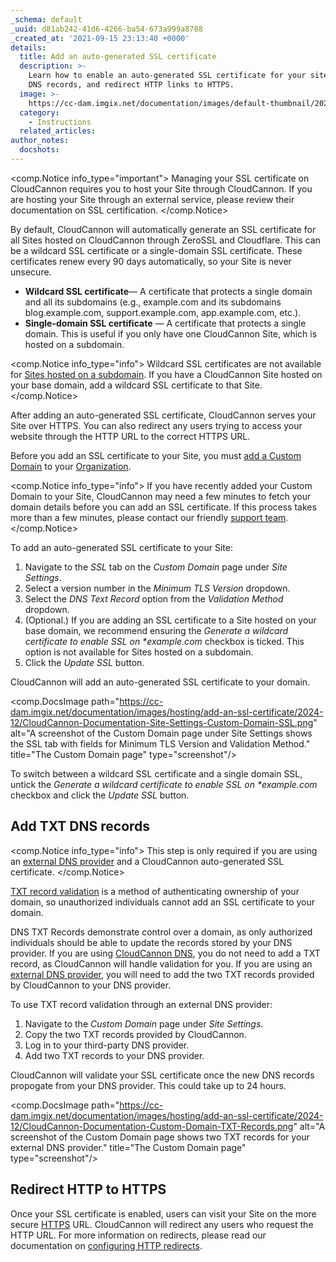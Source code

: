 ```yaml
---
_schema: default
_uuid: d81ab242-41d6-4266-ba54-673a999a8788
_created_at: '2021-09-15 23:13:40 +0000'
details:
  title: Add an auto-generated SSL certificate
  description: >-
    Learn how to enable an auto-generated SSL certificate for your site, update
    DNS records, and redirect HTTP links to HTTPS.
  image: >-
    https://cc-dam.imgix.net/documentation/images/default-thumbnail/2023-Q4/CloudCannon-Documentation-Thumbnail.png
  category:
    - Instructions
  related_articles:
author_notes:
  docshots:
---
```

<comp.Notice info_type="important">
  Managing your SSL certificate on CloudCannon requires you to host your Site through CloudCannon. If you are hosting your Site through an external service, please review their documentation on SSL certification.
</comp.Notice>

By default, CloudCannon will automatically generate an SSL certificate for all Sites hosted on CloudCannon through ZeroSSL and Cloudflare. This can be a wildcard SSL certificate or a single-domain SSL certificate. These certificates renew every 90 days automatically, so your Site is never unsecure.

* **Wildcard SSL certificate**— A certificate that protects a single domain and all its subdomains (e.g., example.com and its subdomains blog.example.com, support.example.com, app.example.com, etc.).
* **Single-domain SSL certificate** — A certificate that protects a single domain. This is useful if you only have one CloudCannon Site, which is hosted on a subdomain.

<comp.Notice info_type="info">
  Wildcard SSL certificates are not available for [Sites hosted on a subdomain](/documentation/developer-articles/add-a-custom-domain-to-your-site/). If you have a CloudCannon Site hosted on your base domain, add a wildcard SSL certificate to that Site.
</comp.Notice>

After adding an auto-generated SSL certificate, CloudCannon serves your Site over HTTPS. You can also redirect any users trying to access your website through the HTTP URL to the correct HTTPS URL.

Before you add an SSL certificate to your Site, you must [add a Custom Domain](/documentation/developer-articles/add-a-custom-domain-to-your-site/) to your [Organization](/documentation/articles/what-is-an-organization/).

<comp.Notice info_type="info">
  If you have recently added your Custom Domain to your Site, CloudCannon may need a few minutes to fetch your domain details before you can add an SSL certificate. If this process takes more than a few minutes, please contact our friendly [support team](/support/).
</comp.Notice>

To add an auto-generated SSL certificate to your Site:

1. Navigate to the *SSL* tab on the *Custom Domain* page under *Site Settings*.
2. Select a version number in the *Minimum TLS Version* dropdown.
3. Select the *DNS Text Record* option from the *Validation Method* dropdown.
4. (Optional.) If you are adding an SSL certificate to a Site hosted on your base domain, we recommend ensuring the *Generate a wildcard certificate to enable SSL on \*example.com* checkbox is ticked. This option is not available for Sites hosted on a subdomain.
5. Click the *Update SSL* button.

CloudCannon will add an auto-generated SSL certificate to your domain.

<comp.DocsImage path="https://cc-dam.imgix.net/documentation/images/hosting/add-an-ssl-certificate/2024-12/CloudCannon-Documentation-Site-Settings-Custom-Domain-SSL.png" alt="A screenshot of the Custom Domain page under Site Settings shows the SSL tab with fields for Minimum TLS Version and Validation Method." title="The Custom Domain page" type="screenshot"/>

To switch between a wildcard SSL certificate and a single domain SSL, untick the *Generate a wildcard certificate to enable SSL on \*example.com* checkbox and click the *Update SSL* button.

## Add TXT DNS records

<comp.Notice info_type="info">
  This step is only required if you are using an [external DNS provider](/documentation/developer-articles/configure-external-dns/) and a CloudCannon auto-generated SSL certificate.
</comp.Notice>

[TXT record validation](/documentation/developer-articles/what-is-an-ssl-certificate/#validation-method) is a method of authenticating ownership of your domain, so unauthorized individuals cannot add an SSL certificate to your domain.

DNS TXT Records demonstrate control over a domain, as only authorized individuals should be able to update the records stored by your DNS provider. If you are using [CloudCannon DNS](/documentation/developer-articles/configure-cloudcannon-dns/), you do not need to add a TXT record, as CloudCannon will handle validation for you. If you are using an [external DNS provider](/documentation/developer-articles/configure-external-dns/), you will need to add the two TXT records provided by CloudCannon to your DNS provider.

To use TXT record validation through an external DNS provider:

1. Navigate to the *Custom Domain* page under *Site Settings*.
2. Copy the two TXT records provided by CloudCannon.
3. Log in to your third-party DNS provider.
4. Add two TXT records to your DNS provider.

CloudCannon will validate your SSL certificate once the new DNS records propogate from your DNS provider. This could take up to 24 hours.

<comp.DocsImage path="https://cc-dam.imgix.net/documentation/images/hosting/add-an-ssl-certificate/2024-12/CloudCannon-Documentation-Custom-Domain-TXT-Records.png" alt="A screenshot of the Custom Domain page shows two TXT records for your external DNS provider." title="The Custom Domain page" type="screenshot"/>

## Redirect HTTP to HTTPS

Once your SSL certificate is enabled, users can visit your Site on the more secure [HTTPS](/documentation/developer-articles/what-is-an-ssl-certificate/#http-vs-https) URL. CloudCannon will redirect any users who request the HTTP URL. For more information on redirects, please read our documentation on [configuring HTTP redirects](/documentation/articles/configure-http-redirects/).
